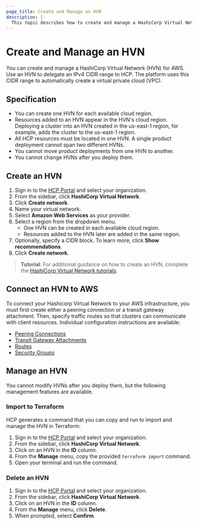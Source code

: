 ```yaml
---
page_title: Create and Manage an HVN
description: |-
  This topic describes how to create and manage a HashiCorp Virtual Network (HVN) for AWS.
---
```


# Create and Manage an HVN

You can create and manage a HashiCorp Virtual Network (HVN) for AWS. Use an HVN to delegate an IPv4 CIDR range to HCP. The platform uses this CIDR range to automatically create a virtual private cloud (VPC).

## Specification

- You can create one HVN for each available cloud region.
- Resources added to an HVN appear in the HVN's cloud region. Deploying a cluster into an HVN created in the us-east-1 region, for example, adds the cluster to the us-east-1 region.
- All HCP resources must be located in one HVN. A single product deployment cannot span two different HVNs.
- You cannot move product deployments from one HVN to another.
- You cannot change HVNs after you deploy them.


## Create an HVN

1. Sign in to the [HCP Portal](/hcp?utm_source=docs) and select your organization.
1. From the sidebar, click **HashiCorp Virtual Network**.
1. Click **Create network**.
1. Name your virtual network.
1. Select **Amazon Web Services** as your provider.
1. Select a region from the dropdown menu.
    - One HVN can be created in each available cloud region.
    - Resources added to the HVN later are added in the same region.
1. Optionally, specify a CIDR block. To learn more, click **Show recommendations**.
1. Click **Create network**.

> **Tutorial**: For additional guidance on how to create an HVN, complete the [HashiCorp Virtual Network tutorials](/hcp/tutorials/networking?utm_source=docs).

## Connect an HVN to AWS

To connect your Hashicorp Virtual Network to your AWS infrastructure, you must first create either a peering connection or a transit gateway attachment. Then, specify traffic routes so that clusters can communicate with client resources. Individual configuration instructions are available:

* [Peering Connections](/hcp/docs/hcp/network/hvn-aws/hvn-peering)
* [Transit Gateway Attachments](/hcp/docs/hcp/network/hvn-aws/tgw-attach)
* [Routes](/hcp/docs/hcp/network/hvn-aws/routes)
* [Security Groups](/hcp/docs/hcp/network/hvn-aws/security-groups)

## Manage an HVN

You cannot modify HVNs after you deploy them, but the following management features are available.

### Import to Terraform

HCP generates a command that you can copy and run to import and manage the HVN in Terraform:

1. Sign in to the [HCP Portal](/hcp?utm_source=docs) and select your organization.
1. From the sidebar, click **HashiCorp Virtual Network**.
1. Click on an HVN in the **ID** column.
1. From the **Manage** menu, copy the provided `terraform import` command.
1. Open your terminal and run the command.

### Delete an HVN

1. Sign in to the [HCP Portal](/hcp) and select your organization.
1. From the sidebar, click **HashiCorp Virtual Network**.
1. Click on an HVN in the **ID** column.
1. From the **Manage** menu, click **Delete**.
1. When prompted, select **Confirm**.
